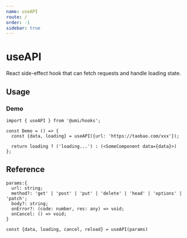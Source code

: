 ```yaml
---
name: useAPI
route: /
order: -1
sidebar: true
---
```


# useAPI

React side-effect hook that can fetch requests and handle loading state.

## Usage

### Demo
```
import { useAPI } from '@umi/hooks';

const Demo = () => {
  const {data, loading} = useAPI({url: 'https://taobao.com/xxx'});

  return loading ? ('loading...') : (<SomeComponent data={data}>)
};
```

## Reference

```
params:{
  url: string;
  method?: 'get' | 'post' | 'put' | 'delete' | 'head' | 'options' | 'patch';
  body?: string;
  onError?: (code: number, res: any) => void;
  onCancel: () => void;
}

const {data, loading, cancel, reload} = useAPI(params)
```